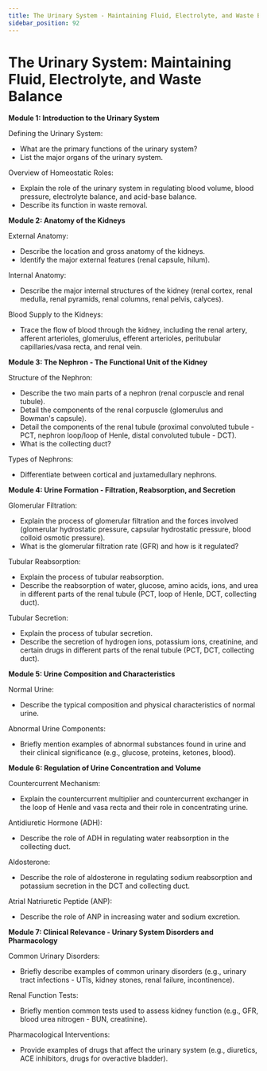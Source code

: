```yaml
---
title: The Urinary System - Maintaining Fluid, Electrolyte, and Waste Balance
sidebar_position: 92
---
```


# The Urinary System: Maintaining Fluid, Electrolyte, and Waste Balance

**Module 1: Introduction to the Urinary System**

Defining the Urinary System:
* What are the primary functions of the urinary system?
* List the major organs of the urinary system.

Overview of Homeostatic Roles:
* Explain the role of the urinary system in regulating blood volume, blood pressure, electrolyte balance, and acid-base balance.
* Describe its function in waste removal.

**Module 2: Anatomy of the Kidneys**

External Anatomy:
* Describe the location and gross anatomy of the kidneys.
* Identify the major external features (renal capsule, hilum).

Internal Anatomy:
* Describe the major internal structures of the kidney (renal cortex, renal medulla, renal pyramids, renal columns, renal pelvis, calyces).

Blood Supply to the Kidneys:
* Trace the flow of blood through the kidney, including the renal artery, afferent arterioles, glomerulus, efferent arterioles, peritubular capillaries/vasa recta, and renal vein.

**Module 3: The Nephron - The Functional Unit of the Kidney**

Structure of the Nephron:
* Describe the two main parts of a nephron (renal corpuscle and renal tubule).
* Detail the components of the renal corpuscle (glomerulus and Bowman's capsule).
* Detail the components of the renal tubule (proximal convoluted tubule - PCT, nephron loop/loop of Henle, distal convoluted tubule - DCT).
* What is the collecting duct?

Types of Nephrons:
* Differentiate between cortical and juxtamedullary nephrons.

**Module 4: Urine Formation - Filtration, Reabsorption, and Secretion**

Glomerular Filtration:
* Explain the process of glomerular filtration and the forces involved (glomerular hydrostatic pressure, capsular hydrostatic pressure, blood colloid osmotic pressure).
* What is the glomerular filtration rate (GFR) and how is it regulated?

Tubular Reabsorption:
* Explain the process of tubular reabsorption.
* Describe the reabsorption of water, glucose, amino acids, ions, and urea in different parts of the renal tubule (PCT, loop of Henle, DCT, collecting duct).

Tubular Secretion:
* Explain the process of tubular secretion.
* Describe the secretion of hydrogen ions, potassium ions, creatinine, and certain drugs in different parts of the renal tubule (PCT, DCT, collecting duct).

**Module 5: Urine Composition and Characteristics**

Normal Urine:
* Describe the typical composition and physical characteristics of normal urine.

Abnormal Urine Components:
* Briefly mention examples of abnormal substances found in urine and their clinical significance (e.g., glucose, proteins, ketones, blood).

**Module 6: Regulation of Urine Concentration and Volume**

Countercurrent Mechanism:
* Explain the countercurrent multiplier and countercurrent exchanger in the loop of Henle and vasa recta and their role in concentrating urine.

Antidiuretic Hormone (ADH):
* Describe the role of ADH in regulating water reabsorption in the collecting duct.

Aldosterone:
* Describe the role of aldosterone in regulating sodium reabsorption and potassium secretion in the DCT and collecting duct.

Atrial Natriuretic Peptide (ANP):
* Describe the role of ANP in increasing water and sodium excretion.

**Module 7: Clinical Relevance - Urinary System Disorders and Pharmacology**

Common Urinary Disorders:
* Briefly describe examples of common urinary disorders (e.g., urinary tract infections - UTIs, kidney stones, renal failure, incontinence).

Renal Function Tests:
* Briefly mention common tests used to assess kidney function (e.g., GFR, blood urea nitrogen - BUN, creatinine).

Pharmacological Interventions:
* Provide examples of drugs that affect the urinary system (e.g., diuretics, ACE inhibitors, drugs for overactive bladder).
